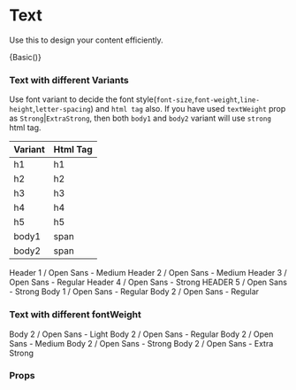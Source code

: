
<Meta title="Core/Text" component={Text} />

# Text

Use this to design your content efficiently.

<Preview>
    <Story name="Basic">{Basic()}</Story>
</Preview>

### Text with different Variants

Use font variant to decide the font style(`font-size`,`font-weight`,`line-height`,`letter-spacing`) and `html tag` also. If you have used `textWeight` prop as `Strong`|`ExtraStrong`, then both `body1` and `body2` variant will use `strong` html tag.

| Variant | Html Tag |
| ------- | -------- |
| h1      | h1       |
| h2      | h2       |
| h3      | h3       |
| h4      | h4       |
| h5      | h5       |
| body1   | span     |
| body2   | span     |

<Preview>
    <VerticalAlign>
        <Text textVariant="h1">Header 1 / Open Sans - Medium</Text>
        <Text textVariant="h2">Header 2 / Open Sans - Medium</Text>
        <Text textVariant="h3">Header 3 / Open Sans - Regular</Text>
        <Text textVariant="h4">Header 4 / Open Sans - Strong</Text>
        <Text textVariant="h5">HEADER 5 / Open Sans - Strong</Text>
        <Text textVariant="body1">Body 1 / Open Sans - Regular</Text>
        <Text textVariant="body2">Body 2 / Open Sans - Regular</Text>
    </VerticalAlign>
</Preview>

### Text with different fontWeight

<Preview>
    <VerticalAlign>
        <Text textWeight="Light">Body 2 / Open Sans - Light</Text>
        <Text textWeight="Regular">Body 2 / Open Sans - Regular</Text>
        <Text textWeight="Medium">Body 2 / Open Sans - Medium</Text>
        <Text textWeight="Strong">Body 2 / Open Sans - Strong</Text>
        <Text textWeight="ExtraStrong">Body 2 / Open Sans - Extra Strong</Text>
    </VerticalAlign>
</Preview>

### Props

<Props of={Text} />
